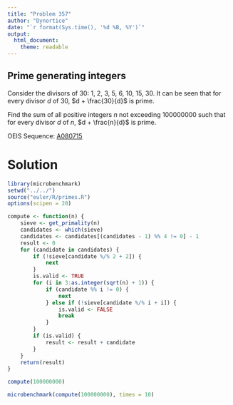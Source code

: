 ```yaml
---
title: "Problem 357"
author: "Dynortice"
date: "`r format(Sys.time(), '%d %B, %Y')`"
output:
  html_document:
    theme: readable
---
```

## Prime generating integers

Consider the divisors of $30$: $1$, $2$, $3$, $5$, $6$, $10$, $15$, $30$. It can be seen that for every divisor $d$ of $30$, $d + \frac{30}{d}$ is prime.

Find the sum of all positive integers $n$ not exceeding $100000000$ such that for every divisor $d$ of $n$, $d + \frac{n}{d}$ is prime.

OEIS Sequence: [A080715](https://oeis.org/A080715)

# Solution
```r
library(microbenchmark)
setwd("../../")
source("euler/R/primes.R")
options(scipen = 20)
```

```r
compute <- function(n) {
    sieve <- get_primality(n)
    candidates <- which(sieve)
    candidates <- candidates[(candidates - 1) %% 4 != 0] - 1
    result <- 0
    for (candidate in candidates) {
        if (!sieve[candidate %/% 2 + 2]) {
            next
        }
        is.valid <- TRUE
        for (i in 3:as.integer(sqrt(n) + 1)) {
            if (candidate %% i != 0) {
                next
            } else if (!sieve[candidate %/% i + i]) {
                is.valid <- FALSE
                break
            }
        }
        if (is.valid) {
            result <- result + candidate
        }
    }
    return(result)
}
```

```r
compute(100000000)
```

```r
microbenchmark(compute(100000000), times = 10)
```